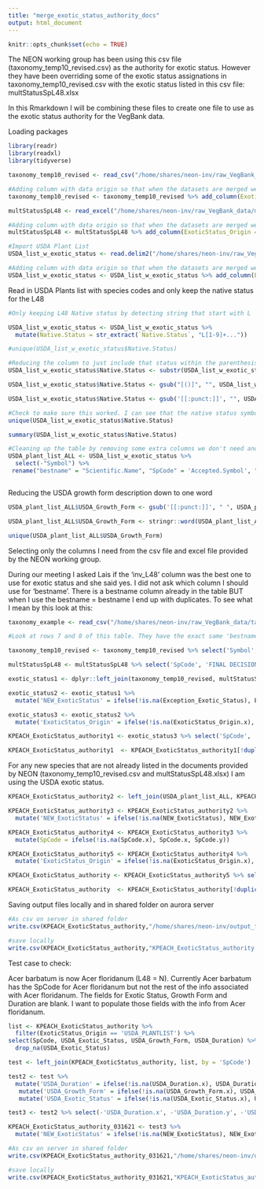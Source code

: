 ```yaml
---
title: "merge_exotic_status_authority_docs"
output: html_document
---
```


```r
knitr::opts_chunk$set(echo = TRUE)
```

The NEON working group has been using this csv file (taxonomy_temp10_revised.csv) as the authority for exotic status. However they have been overriding some of the exotic status assignations in taxonomy_temp10_revised.csv with the exotic status listed in this csv file: multStatusSpL48.xlsx

In this Rmarkdown I will be combining these files to create one file to use as the exotic status authority for the VegBank data. 

Loading packages

```r

library(readr)
library(readxl)
library(tidyverse)

```


```r

taxonomy_temp10_revised <- read_csv("/home/shares/neon-inv/raw_VegBank_data/taxonomy_temp10_revised.csv")

#Adding column with data origin so that when the datasets are merged we can keep track of which exotic status authorirty was used
taxonomy_temp10_revised <- taxonomy_temp10_revised %>% add_column(ExoticStatus_Origin = 'taxonomy_temp10_revised', .before = 'inv_L48') 

multStatusSpL48 <- read_excel("/home/shares/neon-inv/raw_VegBank_data/multStatusSpL48.xlsx")

#Adding column with data origin so that when the datasets are merged we can keep track of which exotic status authorirty was used
multStatusSpL48 <- multStatusSpL48 %>% add_column(ExoticStatus_Origin = 'multStatusSpL48', .before = 'FINAL DECISION (L48)') 

#Import USDA Plant List 
USDA_list_w_exotic_status <- read.delim2("/home/shares/neon-inv/raw_VegBank_data/USDA_Plant_List_020821.txt",  sep = ",")

#Adding column with data origin so that when the datasets are merged we can keep track of which exotic status authorirty was used
USDA_list_w_exotic_status <- USDA_list_w_exotic_status %>% add_column(ExoticStatus_Origin = 'USDA_PLANTLIST', .before = 'Native.Status') 

```

Read in USDA Plants list with species codes and only keep the native status for the L48

```r

#Only keeping L48 Native status by detecting string that start with L

USDA_list_w_exotic_status <- USDA_list_w_exotic_status %>%
  mutate(Native.Status = str_extract(`Native.Status`, "L[1-9]+..."))

#unique(USDA_list_w_exotic_status$Native.Status)

#Reducing the column to just include that status within the parenthesis ex. L48(N) = N
USDA_list_w_exotic_status$Native.Status <- substr(USDA_list_w_exotic_status$Native.Status, 5, 7)

USDA_list_w_exotic_status$Native.Status <- gsub("[()]", "", USDA_list_w_exotic_status$Native.Status)

USDA_list_w_exotic_status$Native.Status <- gsub('[[:punct:]]', "", USDA_list_w_exotic_status$Native.Status)

#Check to make sure this worked. I can see that the native status symbols that remain are "I", "N", "NI" and "W". I will have to ask the NEON team what they want to do about the 'Waif' status individuals if they are present. There are only 16 waifs and 19 NI's so its mostly I and N species. 
unique(USDA_list_w_exotic_status$Native.Status)

summary(USDA_list_w_exotic_status$Native.Status)

#Cleaning up the table by removing some extra columns we don't need and renaming others
USDA_plant_list_ALL <- USDA_list_w_exotic_status %>%
  select(-"Symbol") %>%
 rename("bestname" = "Scientific.Name", "SpCode" = 'Accepted.Symbol', "USDA_Exotic_Status" = "Native.Status", "USDA_Growth_Form" = "Growth.Habit", "USDA_Duration" = "Duration") 



```

Reducing the USDA growth form description down to one word

```r

USDA_plant_list_ALL$USDA_Growth_Form <- gsub('[[:punct:]]', " ", USDA_plant_list_ALL$USDA_Growth_Form)

USDA_plant_list_ALL$USDA_Growth_Form <- stringr::word(USDA_plant_list_ALL$USDA_Growth_Form, 1)

unique(USDA_plant_list_ALL$USDA_Growth_Form)

```

Selecting only the columns I need from the csv file and excel file provided by the NEON working group.

During our meeting I asked Lais if the 'inv_L48' column was the best one to use for exotic status and she said yes. I did not ask which column I should use for 'bestname'. There is a bestname column already in the table BUT when I use the bestname = bestname I end up with duplicates. To see what I mean by this look at this:

```r

taxonomy_example <- read_csv("/home/shares/neon-inv/raw_VegBank_data/taxonomy_temp10_revised.csv")

#Look at rows 7 and 8 of this table. They have the exact same 'bestname' but different 'Scientific.Name's and different SpCodes. It would make sense to me to use the bestname column because it already has the name of the column I need but when I do I end up with duplicates. 

```


```r

taxonomy_temp10_revised <- taxonomy_temp10_revised %>% select('Symbol', 'inv_L48', 'GrowthForm', 'Scientific.Name', 'ExoticStatus_Origin') %>% rename('SpCode' = 'Symbol', 'NEON_GrowthForm' = 'GrowthForm', 'bestname' = 'Scientific.Name')

multStatusSpL48 <- multStatusSpL48 %>% select('SpCode', 'FINAL DECISION (L48)', 'ExoticStatus_Origin') %>% rename('Exception_Exotic_Status' = 'FINAL DECISION (L48)')

exotic_status1 <- dplyr::left_join(taxonomy_temp10_revised, multStatusSpL48, by = 'SpCode')

exotic_status2 <- exotic_status1 %>%
  mutate('NEW_ExoticStatus' = ifelse(!is.na(Exception_Exotic_Status), Exception_Exotic_Status, inv_L48))

exotic_status3 <- exotic_status2 %>%
  mutate('ExoticStatus_Origin' = ifelse(!is.na(ExoticStatus_Origin.x), ExoticStatus_Origin.x, ExoticStatus_Origin.y))

KPEACH_ExoticStatus_authority1 <- exotic_status3 %>% select('SpCode', 'NEW_ExoticStatus', 'NEON_GrowthForm', 'bestname', 'ExoticStatus_Origin')

KPEACH_ExoticStatus_authority1  <- KPEACH_ExoticStatus_authority1[!duplicated(KPEACH_ExoticStatus_authority1$bestname), ]

```

For any new species that are not already listed in the documents provided by NEON (taxonomy_temp10_revised.csv and multStatusSpL48.xlsx) I am using the USDA exotic status.

```r

KPEACH_ExoticStatus_authority2 <- left_join(USDA_plant_list_ALL, KPEACH_ExoticStatus_authority1, by = 'bestname')

KPEACH_ExoticStatus_authority3 <- KPEACH_ExoticStatus_authority2 %>%
  mutate('NEW_ExoticStatus' = ifelse(!is.na(NEW_ExoticStatus), NEW_ExoticStatus, USDA_Exotic_Status))

KPEACH_ExoticStatus_authority4 <- KPEACH_ExoticStatus_authority3 %>%
  mutate(SpCode = ifelse(!is.na(SpCode.x), SpCode.x, SpCode.y))

KPEACH_ExoticStatus_authority5 <- KPEACH_ExoticStatus_authority4 %>%
  mutate('ExoticStatus_Origin' = ifelse(!is.na(ExoticStatus_Origin.x), ExoticStatus_Origin.x, ExoticStatus_Origin.y))

KPEACH_ExoticStatus_authority <- KPEACH_ExoticStatus_authority5 %>% select(-'SpCode.y', -'SpCode.x', -'ExoticStatus_Origin.x', -'ExoticStatus_Origin.y') 

KPEACH_ExoticStatus_authority  <- KPEACH_ExoticStatus_authority[!duplicated(KPEACH_ExoticStatus_authority$bestname), ]

```


Saving output files locally and in shared folder on aurora server
```r

#As csv on server in shared folder
write.csv(KPEACH_ExoticStatus_authority,"/home/shares/neon-inv/output_files/KPEACH_ExoticStatus_authority.csv", row.names = FALSE)

#save locally
write.csv(KPEACH_ExoticStatus_authority,"KPEACH_ExoticStatus_authority.csv", row.names = FALSE)

```

Test case to check:

Acer barbatum is now Acer floridanum (L48 = N). Currently Acer barbatum has the SpCode for Acer floridanum but not the rest of the info associated with Acer floridanum. The fields for Exotic Status, Growth Form and Duration are blank. I want to populate those fields with the info from Acer floridanum.


```r



list <- KPEACH_ExoticStatus_authority %>% 
  filter(ExoticStatus_Origin == 'USDA_PLANTLIST') %>% 
select(SpCode, USDA_Exotic_Status, USDA_Growth_Form, USDA_Duration) %>%
  drop_na(USDA_Exotic_Status)

test <- left_join(KPEACH_ExoticStatus_authority, list, by = 'SpCode')

test2 <- test %>%
  mutate('USDA_Duration' = ifelse(!is.na(USDA_Duration.x), USDA_Duration.y, USDA_Duration.x)) %>%
   mutate('USDA_Growth_Form' = ifelse(!is.na(USDA_Growth_Form.x), USDA_Growth_Form.y, USDA_Growth_Form.x)) %>%
   mutate('USDA_Exotic_Status' = ifelse(!is.na(USDA_Exotic_Status.x), USDA_Exotic_Status.x, USDA_Exotic_Status.y))

test3 <- test2 %>% select(-'USDA_Duration.x', -'USDA_Duration.y', -'USDA_Growth_Form.x', -'USDA_Growth_Form.y', -'USDA_Exotic_Status.x', -'USDA_Exotic_Status.y') 

KPEACH_ExoticStatus_authority_031621 <- test3 %>%
  mutate('NEW_ExoticStatus' = ifelse(!is.na(NEW_ExoticStatus), NEW_ExoticStatus, USDA_Exotic_Status))


```

```r

#As csv on server in shared folder
write.csv(KPEACH_ExoticStatus_authority_031621,"/home/shares/neon-inv/output_files/KPEACH_ExoticStatus_authority_031621.csv", row.names = FALSE)

#save locally
write.csv(KPEACH_ExoticStatus_authority_031621,"KPEACH_ExoticStatus_authority_031621.csv", row.names = FALSE)

```


